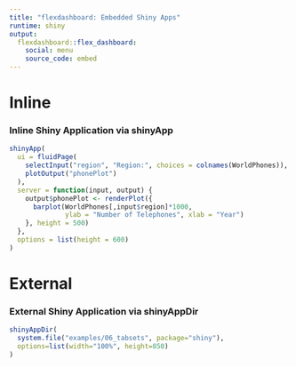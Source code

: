```yaml
---
title: "flexdashboard: Embedded Shiny Apps"
runtime: shiny
output: 
  flexdashboard::flex_dashboard:
    social: menu
    source_code: embed  
---
```


Inline
=======================================================================

### Inline Shiny Application via shinyApp

```r
shinyApp(
  ui = fluidPage(
    selectInput("region", "Region:", choices = colnames(WorldPhones)),
    plotOutput("phonePlot")
  ),
  server = function(input, output) {
    output$phonePlot <- renderPlot({
      barplot(WorldPhones[,input$region]*1000, 
              ylab = "Number of Telephones", xlab = "Year")
    }, height = 500)
  },
  options = list(height = 600)
)
```

External
=======================================================================

### External Shiny Application via shinyAppDir

```r
shinyAppDir(
  system.file("examples/06_tabsets", package="shiny"),
  options=list(width="100%", height=850)
)
```

